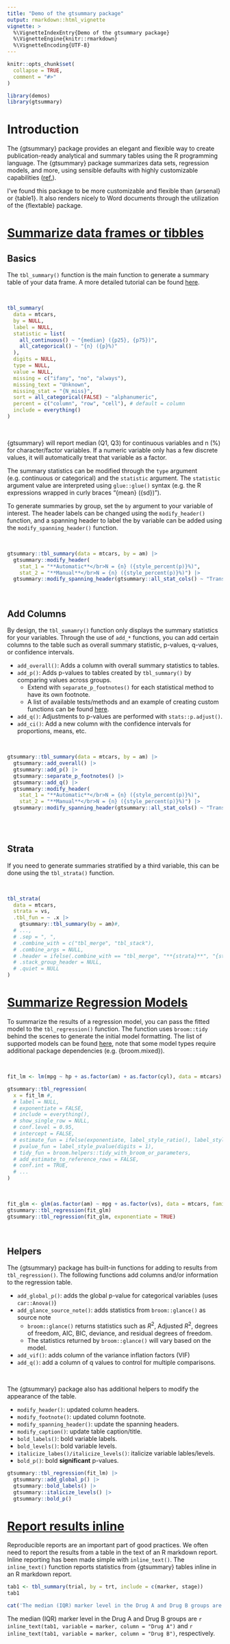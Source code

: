 ```yaml
---
title: "Demo of the gtsummary package"
output: rmarkdown::html_vignette
vignette: >
  %\VignetteIndexEntry{Demo of the gtsummary package}
  %\VignetteEngine{knitr::rmarkdown}
  %\VignetteEncoding{UTF-8}
---
```


```r
knitr::opts_chunk$set(
  collapse = TRUE,
  comment = "#>"
)
```

```r
library(demos)
library(gtsummary)
```

# Introduction

The {gtsummary} package provides an elegant and flexible way to create publication-ready analytical and summary tables using the R programming language. The {gtsummary} package summarizes data sets, regression models, and more, using sensible defaults with highly customizable capabilities ([ref.](https://www.danieldsjoberg.com/gtsummary/)).  

I've found this package to be more customizable and flexible than {arsenal} or {table1}. It also renders nicely to Word documents through the utilization of the {flextable} package.

# [Summarize data frames or tibbles](https://www.danieldsjoberg.com/gtsummary/articles/tbl_summary.html)

## Basics  

The `tbl_summary()` function is the main function to generate a summary table of your data frame. A more detailed tutorial can be found [here](https://www.danieldsjoberg.com/gtsummary/articles/tbl_summary.html).

<br>

```r
tbl_summary(
  data = mtcars,
  by = NULL,
  label = NULL,
  statistic = list(
    all_continuous() ~ "{median} ({p25}, {p75})", 
    all_categorical() ~ "{n} ({p}%)"
  ),
  digits = NULL,
  type = NULL,
  value = NULL,
  missing = c("ifany", "no", "always"),
  missing_text = "Unknown",
  missing_stat = "{N_miss}",
  sort = all_categorical(FALSE) ~ "alphanumeric",
  percent = c("column", "row", "cell"), # default = column
  include = everything()
)
```

<br>

{gtsummary} will report median (Q1, Q3) for continuous variables and n (%) for character/factor variables. If a numeric variable only has a few discrete values, it will automatically treat that variable as a factor.  

The summary statistics can be modified through the `type` argument (e.g. continuous or categorical) and the `statistic` argument. The `statistic` argument value are interpreted using `glue::glue()` syntax (e.g. the R expressions wrapped in curly braces "{mean} ({sd})").

To generate summaries by group, set the `by` argument to your variable of interest. The header labels can be changed using the `modify_header()` function, and a spanning header to label the by variable can be added using the `modify_spanning_header()` function.

<br>

```r
gtsummary::tbl_summary(data = mtcars, by = am) |>
  gtsummary::modify_header(
    stat_1 = "**Automatic**</br>N = {n} ({style_percent(p)}%)",
    stat_2 = "**Manual**</br>N = {n} ({style_percent(p)}%)") |>
  gtsummary::modify_spanning_header(gtsummary::all_stat_cols() ~ "Transmission")
```

<br>

## Add Columns

By design, the `tbl_sumamry()` function only displays the summary statistics for your variables. Through the use of `add_*` functions, you can add certain columns to the table such as overall summary statistic, p-values, q-values, or confidence intervals.

<ul>
  <li>`add_overall()`: Adds a column with overall summary statistics to tables.</li>
  <li>`add_p()`: Adds p-values to tables created by `tbl_summary()` by comparing values across groups.
    <ul>
      <li>Extend with `separate_p_footnotes()` for each statistical method to have its own footnote.</li>
      <li>A list of available tests/methods and an example of creating custom functions can be found [here](https://www.danieldsjoberg.com/gtsummary/reference/tests.html#tbl-summary-gt-add-p-).</li>
    </ul>
  </li>
  <li>`add_q()`: Adjustments to p-values are performed with `stats::p.adjust()`.</li>
  <li>`add_ci()`: Add a new column with the confidence intervals for proportions, means, etc.</li>
</ul>

<br>

```r
gtsummary::tbl_summary(data = mtcars, by = am) |>
  gtsummary::add_overall() |>
  gtsummary::add_p() |>
  gtsummary::separate_p_footnotes() |>
  gtsummary::add_q() |>
  gtsummary::modify_header(
    stat_1 = "**Automatic**</br>N = {n} ({style_percent(p)}%)",
    stat_2 = "**Manual**</br>N = {n} ({style_percent(p)}%)") |>
  gtsummary::modify_spanning_header(gtsummary::all_stat_cols() ~ "Transmission")
  
```

<br>

## Strata

If you need to generate summaries stratified by a third variable, this can be done using the `tbl_strata()` function.

<br>

```r
tbl_strata(
  data = mtcars,
  strata = vs,
  .tbl_fun = ~ .x |>
    gtsummary::tbl_summary(by = am)#,
  # ...,
  # .sep = ", ",
  # .combine_with = c("tbl_merge", "tbl_stack"),
  # .combine_args = NULL,
  # .header = ifelse(.combine_with == "tbl_merge", "**{strata}**", "{strata}"),
  # .stack_group_header = NULL,
  # .quiet = NULL
)
```

# [Summarize Regression Models](https://www.danieldsjoberg.com/gtsummary/articles/tbl_regression.html)

To summarize the results of a regression model, you can pass the fitted model to the `tbl_regression()` function. The function uses `broom::tidy` behind the scenes to generate the initial model formatting. The list of supported models can be found [here](https://www.danieldsjoberg.com/gtsummary/articles/tbl_regression.html#supported-models), note that some model types require additional package dependencies (e.g. {broom.mixed}).

<br>

```r
fit_lm <- lm(mpg ~ hp + as.factor(am) + as.factor(cyl), data = mtcars)

gtsummary::tbl_regression(
  x = fit_lm #,
  # label = NULL,
  # exponentiate = FALSE,
  # include = everything(),
  # show_single_row = NULL,
  # conf.level = 0.95,
  # intercept = FALSE,
  # estimate_fun = ifelse(exponentiate, label_style_ratio(), label_style_sigfig()),
  # pvalue_fun = label_style_pvalue(digits = 1),
  # tidy_fun = broom.helpers::tidy_with_broom_or_parameters,
  # add_estimate_to_reference_rows = FALSE,
  # conf.int = TRUE,
  # ...
)
```

<br>

```r
fit_glm <- glm(as.factor(am) ~ mpg + as.factor(vs), data = mtcars, family = binomial)
gtsummary::tbl_regression(fit_glm)
gtsummary::tbl_regression(fit_glm, exponentiate = TRUE)
```

<br>

## Helpers

The {gtsummary} package has built-in functions for adding to results from `tbl_regression()`. The following functions add columns and/or information to the regression table.

<ul>
  <li>`add_global_p()`: adds the global p-value for categorical variables (uses `car::Anova()`)</li>
  <li>`add_glance_source_note()`: adds statistics from `broom::glance()` as source note
    <ul>
      <li>`broom::glance()` returns statistics such as $R^2$, $\text{Adjusted }R^2$, degrees of freedom, AIC, BIC, deviance, and residual degrees of freedom.</li>
      <li>The statistics returned by `broom::glance()` will vary based on the model.</li>
    </ul>
  </li>
  <li>`add_vif()`: adds column of the variance inflation factors (VIF)</li>
  <li>`add_q()`: add a column of q values to control for multiple comparisons.</li>
</ul>

<br>

The {gtsummary} package also has additional helpers to modify the appearance of the table.

<ul>
  <li>`modify_header()`: updated column headers.</li>
  <li>`modify_footnote()`: updated column footnote.</li>
  <li>`modify_spanning_header()`: update the spanning headers.</li>
  <li>`modify_caption()`: update table caption/title.</li>
  <li>`bold_labels()`: bold variable labels.</li>
  <li>`bold_levels()`: bold variable levels.</li>
  <li>`italicize_labes()/italicize_levels()`: italicize variable lables/levels.</li>
  <li>`bold_p()`: bold <b>significant</b> p-values.</li>
</ul>


```r
gtsummary::tbl_regression(fit_lm) |>
  gtsummary::add_global_p() |>
  gtsummary::bold_labels() |>
  gtsummary::italicize_levels() |>
  gtsummary::bold_p()
```

# [Report results inline](https://www.danieldsjoberg.com/gtsummary/articles/inline_text.html#introduction)

Reproducible reports are an important part of good practices. We often need to report the results from a table in the text of an R markdown report. Inline reporting has been made simple with `inline_text()`. The `inline_text()` function reports statistics from {gtsummary} tables inline in an R markdown report.

```r
tab1 <- tbl_summary(trial, by = trt, include = c(marker, stage))
tab1
```

```r
cat('The median (IQR) marker level in the Drug A and Drug B groups are `r inline_text(tab1, variable = marker, column = "Drug A")` and `r inline_text(tab1, variable = marker, column = "Drug B")`, respectively.')
```

The median (IQR) marker level in the Drug A and Drug B groups are `r inline_text(tab1, variable = marker, column = "Drug A")` and `r inline_text(tab1, variable = marker, column = "Drug B")`, respectively.

